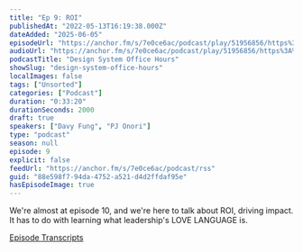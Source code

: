 ```yaml
---
title: "Ep 9: ROI"
publishedAt: "2022-05-13T16:19:38.000Z"
dateAdded: "2025-06-05"
episodeUrl: "https://anchor.fm/s/7e0ce6ac/podcast/play/51956856/https%3A%2F%2Fd3ctxlq1ktw2nl.cloudfront.net%2Fstaging%2F2022-4-13%2F265356057-44100-2-9fcd04d7c6478.m4a"
audioUrl: "https://anchor.fm/s/7e0ce6ac/podcast/play/51956856/https%3A%2F%2Fd3ctxlq1ktw2nl.cloudfront.net%2Fstaging%2F2022-4-13%2F265356057-44100-2-9fcd04d7c6478.m4a"
podcastTitle: "Design System Office Hours"
showSlug: "design-system-office-hours"
localImages: false
tags: ["Unsorted"]
categories: ["Podcast"]
duration: "0:33:20"
durationSeconds: 2000
draft: true
speakers: ["Davy Fung", "PJ Onori"]
type: "podcast"
season: null
episode: 9
explicit: false
feedUrl: "https://anchor.fm/s/7e0ce6ac/podcast/rss"
guid: "88e598f7-94da-4752-a521-d4d2ffdaf95e"
hasEpisodeImage: true
---
```

We're almost at episode 10, and we're here to talk about ROI, driving impact. It has to do with learning what leadership's LOVE LANGUAGE is.

[Episode Transcripts](https://docs.google.com/document/d/1eBPOj7pQJBKCsc4uWlMM1XwwfTOLiK7Av_qEbwu2F_M/edit?usp=sharing)
